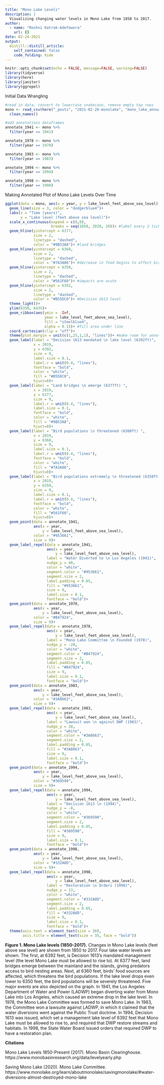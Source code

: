 ```yaml
---
title: "Mono Lake Levels"
description: |
  Visualizing changing water levels in Mono Lake from 1850 to 2017.
author:
  - name: "Roshni Katrak-Adefowora"
    url: {}
date: 02-24-2021
output:
  distill::distill_article:
    self_contained: false
    code_folding: hide
---
```


```r
knitr::opts_chunk$set(echo = FALSE, message=FALSE, warning=FALSE)
library(tidyverse)
library(here)
library(janitor)
library(ggrepel)
```

Initial Data Wrangling

```r
#read in data, convert to lowercase snakecase, remove empty top rows
mono <- read_csv(here("_posts", "2021-02-26-monolake", "mono_lake_annual_levels.csv"), skip = 5) %>% 
  clean_names()

#add annotations dataframes
annotate_1941 <- mono %>% 
  filter(year == 1941)

annotate_1978 <- mono %>% 
  filter(year == 1978)

annotate_1983 <- mono %>% 
  filter(year == 1983)

annotate_1994 <- mono %>% 
  filter(year == 1994)

annotate_1998 <- mono %>% 
  filter(year == 1998)
```

Making Annotated Plot of Mono Lake Levels Over Time

```r
ggplot(data = mono, aes(x = year, y = lake_level_feet_above_sea_level))+
  geom_line(size = 3, color = "dodgerblue4")+
  labs(x = "Time (years)",
       y = "Lake level (feet above sea level)")+
  scale_x_continuous(expand = c(0,0),
                     breaks = seq(1850, 2020, 20))+ #label every 2 ticks from 1850 to 2017
  geom_hline(yintercept = 6377,
             size = 2,
             linetype = "dashed",
             color = "#9B53A8")+ #land bridges
  geom_hline(yintercept = 6360,
             size = 2,
             linetype = "dashed",
             color = "#7A3A86")+ #decrease in food begins to affect birds
  geom_hline(yintercept = 6350,
             size = 2,
             linetype = "dashed",
             color = "#561F60")+ #impacts are acute
  geom_hline(yintercept = 6392,
             size = 2,
             linetype = "dashed",
             color = "#B55DC0")+ #Decision 1613 level
  theme_light()+
  ylim(6350, 6435)+
  geom_ribbon(aes(ymin = -Inf,
                  ymax = lake_level_feet_above_sea_level),
                  fill = "steelblue4",
                  alpha = 0.15)+ #fill area under line
  coord_cartesian(clip = "off")+
  theme(plot.margin = unit(c(1,25,1,1), "lines"))+ #make room for annotations outside plot
  geom_label(label = "Decision 1613 mandated \n lake level (6392ft)",
             x = 2019,
             y = 6392,
             size = 9,
             label.size = 0.1,
             label.r = unit(0.4, "lines"),
             fontface = "bold",
             color = "white", 
             fill = "#B55DC0",
             hjust=0)+
  geom_label(label = "Land bridges \n emerge (6377ft) ",
             x = 2019,
             y = 6377,
             size = 9,
             label.r = unit(0.4, "lines"),
             label.size = 0.1,
             fontface = "bold",
             color = "white", 
             fill = "#9B53A8",
             hjust=0)+
  geom_label(label = "Bird populations \n threatened (6360ft) ",
             x = 2019,
             y = 6360,
             size = 9,
             label.size = 0.1,
             label.r = unit(0.4, "lines"),
             fontface = "bold",
             color = "white", 
             fill = "#7A3A86",
             hjust=0)+
  geom_label(label = "Bird populations extremely \n threatened (6350ft)",
             x = 2019,
             y = 6350,
             size = 9,
             label.size = 0.1,
             label.r = unit(0.4, "lines"),
             fontface = "bold",
             color = "white", 
             fill = "#561F60",
             hjust=0)+
  geom_point(data = annotate_1941, 
             aes(x = year,
                 y = lake_level_feet_above_sea_level),
             color = "#953661",
             size = 9)+
  geom_label_repel(data = annotate_1941,
                   aes(x = year,
                       y = lake_level_feet_above_sea_level),
                   label = "Water Diverted to \n Los Angeles (1941)",
                   nudge_y = 40,
                   color = "white",
                   segment.color = "#953661",
                   segment.size = 2,
                   label.padding = 0.65,
                   fill = "#953661",
                   size = 9,
                   label.size = 0.1,
                   fontface = "bold")+
  geom_point(data = annotate_1978, 
             aes(x = year,
                 y = lake_level_feet_above_sea_level),
             color = "#B47924",
             size = 9)+
  geom_label_repel(data = annotate_1978,
                   aes(x = year,
                       y = lake_level_feet_above_sea_level),
                   label = "Mono Lake Committee \n Founded (1978)",
                   nudge_y = -20,
                   color = "white",
                   segment.color = "#B47924",
                   segment.size = 2,
                   label.padding = 0.65,
                   fill = "#B47924",
                   size = 9,
                   label.size = 0.1,
                   fontface = "bold")+
  geom_point(data = annotate_1983, 
             aes(x = year,
                 y = lake_level_feet_above_sea_level),
             color = "#3A8663",
             size = 9)+
  geom_label_repel(data = annotate_1983,
                   aes(x = year,
                       y = lake_level_feet_above_sea_level),
                   label = "Lawsuit won \n against DWP (1983)",
                   nudge_y = 28,
                   color = "white",
                   segment.color = "#3A8663",
                   segment.size = 2,
                   label.padding = 0.65,
                   fill = "#3A8663",
                   size = 9,
                   label.size = 0.1,
                   fontface = "bold")+
  geom_point(data = annotate_1994, 
             aes(x = year,
                 y = lake_level_feet_above_sea_level),
             color = "#369590",
             size = 9)+
  geom_label_repel(data = annotate_1994,
                   aes(x = year,
                       y = lake_level_feet_above_sea_level),
                   label = "Decision 1613 \n (1994)",
                   nudge_y = -8,
                   color = "white",
                   segment.color = "#369590",
                   segment.size = 2,
                   label.padding = 0.65,
                   fill = "#369590",
                   size = 9,
                   label.size = 0.1,
                   fontface = "bold")+
  geom_point(data = annotate_1998, 
             aes(x = year,
                 y = lake_level_feet_above_sea_level),
             color = "#332A8D",
             size = 9)+
  geom_label_repel(data = annotate_1998,
                   aes(x = year,
                       y = lake_level_feet_above_sea_level),
                   label = "Restoration \n Orders (1998)",
                   nudge_y = 13,
                   color = "white",
                   segment.color = "#332A8D",
                   segment.size = 2,
                   label.padding = 0.65,
                   fill = "#332A8D",
                   size = 9,
                   label.size = 0.1,
                   fontface = "bold")+
  theme(axis.text = element_text(size = 30),
        axis.title = element_text(size = 35, face = "bold"))
```

**Figure 1. Mono Lake levels (1850-2017).** Changes in Mono Lake levels (feet above sea level) are shown from 1850 to 2017. Four lake water levels are shown. The first, at 6392 feet, is Decision 1613's mandated management level (the level Mono Lake must be allowed to rise to). At 6377 feet, land bridges emerge between the mainland and the islands, giving predators access to bird nesting areas. Next, at 6360 feet, birds' food sources are affected, which threatens the bird populations. If the lake level drops even lower to 6350 feet, the bird populations will be severely threatened. Five major events are also depicted on the graph. In 1941, the Los Angeles Department of Water and Power (LADWP) began diverting water from Mono Lake into Los Angeles, which caused an extreme drop in the lake level. In 1978, the Mono Lake Committee was formed to save Mono Lake. In 1983, the Committee won a lawsuite against LADWP, in which it claimed that the water diversions went against the Public Trust doctrine. In 1994, Decision 1613 was issued, which set a management lake level of 6392 feet that Mono Lake must be allowed to rise to, and required that DWP restore streams and habitats. In 1998, the State Water Board issued orders that required DWP to have a restoration plan.

**Citations**

Mono Lake Levels 1850-Present (2017). Mono Basin Clearinghouse. https://www.monobasinresearch.org/data/levelyearly.php

Saving Mono Lake (2020). Mono Lake Committee. https://www.monolake.org/learn/aboutmonolake/savingmonolake/#water-diversions-almost-destroyed-mono-lake
